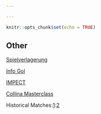 ```yaml
---

---
```


```r
knitr::opts_chunk$set(echo = TRUE)
```

## Other

[Spielverlagerung](http://spielverlagerung.com/)

[Info Gol](http://www.infogolapp.com/)

[IMPECT](http://bundesligafanatic.com/impect-packing-the-future-of-football-analytics-is-here/)

[Collina Masterclass](http://www.dailymotion.com/video/x2iku17)

Historical Matches:[1](http://footballia.net/):[2](https://www.youtube.com/user/footballemporium/playlists)
